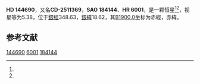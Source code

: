 {{Starbox begin
| name = HD 144690
}}
{{Starbox observe
| epoch = [[J2000.0|J2000.0]]
| constell = {{星座名待查}}<ref name=SIMBAD>{{cite web
 | url=http://simbad.u-strasbg.fr/simbad/sim-id?Ident=HR+6001
 | title =Pulsating variable Star
 | publisher=Centre de Données astronomiques de Strasbourg
 | work=SIMBAD
 | accessdate=2012-07-13}}</ref><ref name=DATA>{{cite web
 | url=http://vizier.u-strasbg.fr/viz-bin/VizieR-5?-out.add=.&-source=5050&-corr=PK=HR&-out.max=9999&HR=6001
 | title=VizieR Detailed Page
 | accessdate=2012-07-13
 | archive-url=https://web.archive.org/web/20160304235503/http://vizier.u-strasbg.fr/viz-bin/VizieR-5?-out.add=.&-source=5050&-corr=PK=HR&-out.max=9999&HR=6001
 | archive-date=2016-03-04
 | dead-url=yes
 }}</ref>
| 星官 = 
| ra = {{RA|16|8|7.6}}<ref name=SIMBAD /><ref name=DATA />
| dec = {{DEC|-26|19|36}}<ref name=SIMBAD /><ref name=DATA />
| appmag_v = 5.38<ref name=SIMBAD /><ref name=DATA />
}}
{{Starbox character
| class = M2III<ref name=SIMBAD /><ref name=DATA />
| b-v = 1.65<ref name=SIMBAD /><ref name=DATA />
| u-b = 2.01<ref name=SIMBAD /><ref name=DATA />
| r-i = 0.95E<ref name=SIMBAD /><ref name=DATA />
| variable = 
}}
{{Starbox astrometry
| radial_v = 2.01
| prop_mo_ra = -18
| parallax = 
| p_error = 
}}
{{Starbox catalog
| names =CD-2511369，[[SAO星表|SAO]] 184144，[[HD星表|HD]] 144690，[[HR星表|HR]] 6001}}
{{Starbox reference |Simbad=HR+6001}}
{{Starbox end}}

'''HD 144690'''，又名'''CD-2511369'''，'''SAO 184144'''、'''HR 6001'''，是一颗恒星<ref name=SIMBAD /><ref name=DATA />，视星等为5.38，位于[[銀道座標系|銀經]]348.63，[[銀道座標系|銀緯]]18.62，其[[B1900.0|B1900.0]]坐标为赤經{{RA|16|2|1.8}}，赤緯{{DEC|-26|18.62|32}}。

== 参考文献 ==
{{reflist}}

{{star-stub}}

[[Category:HD和HDE天體|144690]]
[[Category:HR天體|6001]]
[[Category:SAO天體|184144]]